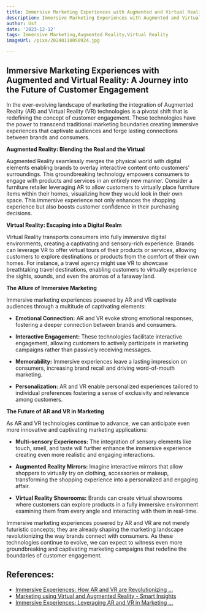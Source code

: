 ```yaml
---
title: Immersive Marketing Experiences with Augmented and Virtual Reality
description: Immersive Marketing Experiences with Augmented and Virtual Reality
author: Usf
date: '2023-12-12'
tags: Immersive Marketing,Augmented Reality,Virtual Reality
imageUrl: /pixa/20240110050924.jpg

---
```

## Immersive Marketing Experiences  with Augmented and Virtual Reality: A Journey into the  Future of Customer Engagement

In the ever-evolving landscape of  marketing the integration of Augmented  Reality (AR) and Virtual Reality  (VR) technologies is a pivotal shift that is redefining the concept of customer engagement. These technologies have the power to transcend  traditional marketing boundaries creating immersive  experiences that captivate audiences and forge lasting connections between brands and consumers.

**Augmented Reality: Blending the Real and the Virtual**

Augmented Reality seamlessly merges the  physical  world with digital elements enabling brands to overlay  interactive content onto  customers'  surroundings. This groundbreaking technology empowers consumers to engage with products and services in an entirely new manner.  Consider a furniture retailer leveraging  AR to allow customers to virtually place furniture items within their homes, visualizing how they would look  in their own space. This immersive experience not only enhances the shopping experience but also boosts customer confidence  in their purchasing decisions.

**Virtual Reality: Escaping into a Digital Realm**

Virtual Reality transports consumers into fully immersive digital environments, creating a captivating and  sensory-rich experience. Brands can leverage VR to  offer virtual tours of their products or services, allowing  customers to explore destinations or products from the comfort of their own homes. For instance, a  travel agency might use VR to showcase breathtaking travel destinations, enabling customers to  virtually experience the sights, sounds, and even the aromas of a faraway land.

**The Allure of Immersive Marketing**

Immersive marketing  experiences powered  by AR and VR captivate audiences through a multitude of captivating elements:

- **Emotional Connection:** AR  and VR evoke strong emotional responses, fostering a deeper  connection between brands and consumers.

- **Interactive Engagement:** These technologies facilitate interactive engagement, allowing  customers to actively participate in  marketing campaigns rather than passively receiving messages.

- **Memorability:** Immersive experiences leave a lasting impression on consumers, increasing brand recall and driving word-of-mouth marketing.

- **Personalization:** AR and  VR  enable  personalized experiences  tailored  to individual preferences fostering a sense of exclusivity and relevance among  customers.

**The Future of AR and VR in Marketing**

As AR  and VR technologies continue to advance, we can anticipate even more innovative and captivating marketing applications:

- **Multi-sensory Experiences:** The integration  of sensory elements like touch, smell, and taste will further enhance the immersive experience  creating even more realistic and engaging interactions.

-  **Augmented Reality  Mirrors:** Imagine interactive mirrors that allow  shoppers to virtually try on clothing, accessories or makeup, transforming the shopping experience into a personalized and engaging affair.

- **Virtual Reality Showrooms:** Brands can create virtual showrooms where customers can explore products in a fully immersive  environment examining them  from every angle and interacting with them in real-time.

Immersive marketing experiences powered by AR and VR are not merely  futuristic concepts; they are already  shaping the marketing landscape revolutionizing the way brands connect with consumers. As these technologies continue  to evolve, we can expect to  witness even more  groundbreaking and captivating  marketing campaigns that redefine the boundaries of customer engagement.

## References:
- [Immersive Experiences: How AR and VR are Revolutionizing ...](https://www.linkedin.com/pulse/immersive-experiences-how-ar-vr-revolutionizing-marketing-campaigns)
- [Marketing using Virtual and Augmented Reality - Smart Insights](https://www.smartinsights.com/tag/marketing-using-virtual-and-augmented-reality/)
- [Immersive Experiences: Leveraging AR and VR in Marketing ...](https://medium.com/@ElevateMinds_/immersive-experiences-leveraging-ar-and-vr-in-marketing-strategies-af8d5d6669e)
